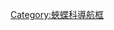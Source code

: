 {{Navbox
|name  = 螯蛺蝶亞科
|title = [[螯蛺蝶亞科]]
|state = {{{state|autocollapse}}}
|listclass = hlist

|above = [[蝴蝶]]⊇[[蛺蝶科]]⊇眼蝶演化支⊇[[螯蛺蝶亞科]]:

|group1 = [[螯蛺蝶族]]
| group1style = background:; 
|list1  = 
* [[尾蛺蝶屬]] ''Polyura''
* [[螯蛺蝶族#親緣關係|螯蛺蝶屬]] ''Charaxes''
* [[圓蛺蝶屬]] ''Euxanthe''

|group2 = [[安蛺蝶族]]
| group2style = background:; 
|list2  = 
* [[安蛺蝶屬]] ''Anaea''
* [[擬葉蛺蝶屬]] ''Coenophlebia''
* [[缺翅蛺蝶屬]] ''Zaretis''
* [[喜蛺蝶屬]] ''Siderone''
* [[鉤翅蛺蝶]] ''Hypna clytemnestra''
* [[多蛺蝶屬]] ''Polygrapha''
* [[鷂蛺蝶屬]] ''Consul''
* [[尖蛺蝶屬]] ''Memphis''
* [[扶蛺蝶屬]] ''Fountainea''
* [[繁蛺蝶屬]] ''Anaeomorpha''

|group3 = [[靴蛺蝶族]]
|list3  = 
* [[古靴蛺蝶屬]] ''Archaeoprepona''
* [[靴蛺蝶屬]] ''Prepona''

|group4 = 草蛺蝶族
|list4  = 
* [[草蛺蝶屬]] ''Palla''

|group5 = [[璞蛺蝶族]]
|list5  = 
* [[璞蛺蝶屬]] ''Prothoe''
* [[貓臉蛺蝶|貓臉蛺蝶屬]] ''Agatasa''
}}<noinclude>

{{collapsible option}}

[[Category:蛺蝶科導航框]]
</noinclude>